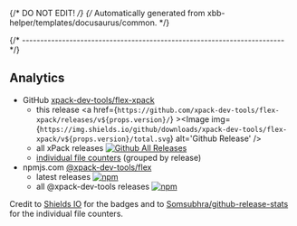 {/* DO NOT EDIT! */}
{/* Automatically generated from xbb-helper/templates/docusaurus/common. */}


{/* ------------------------------------------------------------------------ */}

## Analytics

- GitHub [xpack-dev-tools/flex-xpack](https://github.com/xpack-dev-tools/flex-xpack/)
  - this release <a href={`https://github.com/xpack-dev-tools/flex-xpack/releases/v${props.version}/`} ><Image img={`https://img.shields.io/github/downloads/xpack-dev-tools/flex-xpack/v${props.version}/total.svg`} alt='Github Release' /></a>
  - all xPack releases [![Github All Releases](https://img.shields.io/github/downloads/xpack-dev-tools/flex-xpack/total.svg)](https://github.com/xpack-dev-tools/flex-xpack/releases/)
  - [individual file counters](https://somsubhra.github.io/github-release-stats/?username=xpack-dev-tools&repository=flex-xpack) (grouped by release)
- npmjs.com [@xpack-dev-tools/flex](https://www.npmjs.com/package/@xpack-dev-tools/flex)
  - latest releases [![npm](https://img.shields.io/npm/dw/@xpack-dev-tools/flex.svg)](https://www.npmjs.com/package/@xpack-dev-tools/flex/)
  - all @xpack-dev-tools releases [![npm](https://img.shields.io/npm/dt/@xpack-dev-tools/flex.svg)](https://www.npmjs.com/package/@xpack-dev-tools/flex/)

Credit to [Shields IO](https://shields.io) for the badges and to
[Somsubhra/github-release-stats](https://github.com/Somsubhra/github-release-stats)
for the individual file counters.
